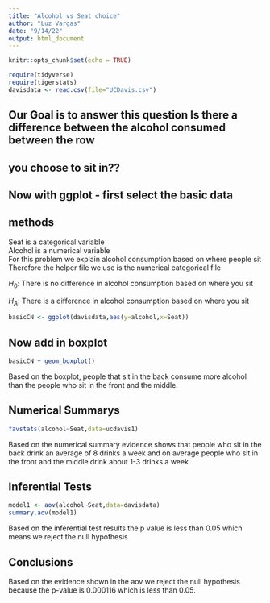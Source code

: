```yaml
---
title: "Alcohol vs Seat choice"
author: "Luz Vargas"
date: "9/14/22"
output: html_document
---
```


```r
knitr::opts_chunk$set(echo = TRUE)
```

```r
require(tidyverse)
require(tigerstats)
davisdata <- read.csv(file="UCDavis.csv")
```
## Our Goal is to answer this question Is there a difference between the alcohol consumed between the row
## you choose to sit in??

## Now with ggplot - first select the basic data

## methods  
Seat is a categorical variable   
Alcohol is a numerical variable   
For this problem we explain alcohol consumption based on where people sit  
Therefore the helper file we use is the numerical categorical file  

$H_0$: There is no difference in alcohol consumption based on where you sit  

$H_A$: There is a difference in alcohol consumption based on where you sit  


```r
basicCN <- ggplot(davisdata,aes(y=alcohol,x=Seat))
```
## Now add in boxplot

```r
basicCN + geom_boxplot()
```
  
Based on the boxplot, people that sit in the back consume more alcohol than the people who sit in the front and the middle. 


## Numerical Summarys 

```r
favstats(alcohol~Seat,data=ucdavis1)
```
Based on the numerical summary evidence shows that people who sit in the back drink an average of 8 drinks a week and on average people who sit in the front and the middle drink about 1-3 drinks a week

## Inferential Tests

```r
model1 <- aov(alcohol~Seat,data=davisdata)
summary.aov(model1)
```
Based on the inferential test results the p value is less than 0.05 which means we reject the null hypothesis  

## Conclusions

Based on the evidence shown in the aov we reject the null hypothesis because the p-value is 0.000116 which is less than 0.05.  

